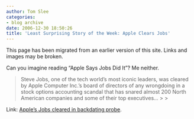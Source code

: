 ```yaml
---
author: Tom Slee
categories:
- blog archive
date: 2006-12-30 18:50:26
title: 'Least Surprising Story of the Week: Apple Clears Jobs'
---
```


::: {.callout-note}

This page has been migrated from an earlier version of this site. 
Links and images may be broken.

:::



				

Can you imagine reading "Apple Says Jobs Did It"? Me neither.

<blockquote>Steve Jobs, one of the tech world's most iconic leaders, was cleared by Apple Computer Inc.'s board of directors of any wrongdoing in a stock options accounting scandal that has snared almost 200 North American companies and some of their top executives...
> 
> </blockquote>




Link: [Apple's Jobs cleared in backdating probe](http://www.theglobeandmail.com/servlet/story/LAC.20061230.RAPPLE30/TPStory/Business).



		
